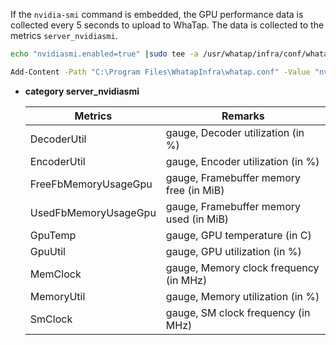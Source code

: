 If the `nvidia-smi` command is embedded, the GPU performance data is collected every 5 seconds to upload to WhaTap. The data is collected to the metrics <Cmdname sid="category" className="uitext" /> `server_nvidiasmi`.

<Tabs>
<TabItem value="lxs" label="Linux Shell">

```bash title=SH
echo "nvidiasmi.enabled=true" |sudo tee -a /usr/whatap/infra/conf/whatap.conf
```

</TabItem>
<TabItem value="wps" label="Windows Powershell">

```bash title=SH
Add-Content -Path "C:\Program Files\WhatapInfra\whatap.conf" -Value "nvidiasmi.enabled=true"
```

</TabItem>
</Tabs>

- **category server_nvidiasmi**

  | Metrics              | Remarks                                                    |
  | -------------------- | ---------------------------------------------------------- |
  | DecoderUtil          | gauge, Decoder utilization (in %)       |
  | EncoderUtil          | gauge, Encoder utilization (in %)       |
  | FreeFbMemoryUsageGpu | gauge, Framebuffer memory free (in MiB) |
  | UsedFbMemoryUsageGpu | gauge, Framebuffer memory used (in MiB) |
  | GpuTemp              | gauge, GPU temperature (in C)           |
  | GpuUtil              | gauge, GPU utilization (in %)           |
  | MemClock             | gauge, Memory clock frequency (in MHz)  |
  | MemoryUtil           | gauge, Memory utilization (in %)        |
  | SmClock              | gauge, SM clock frequency (in MHz)      |
